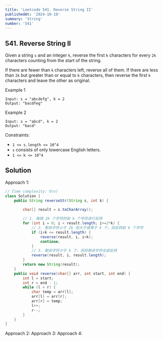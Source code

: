 ```yaml
---
title: 'Leetcode 541. Reverse String II'
publishedAt: '2024-10-10'
summary: 'String'
number: '541'
---
```


## 541. Reverse String II

Given a string `s` and an integer `k`, reverse the first `k` characters for every `2k` characters counting from the start of the string.

If there are fewer than `k` characters left, reverse all of them. If there are less than `2k` but greater than or equal to `k` characters, then reverse the first `k` characters and leave the other as original.

Example 1
`````
Input: s = "abcdefg", k = 2
Output: "bacdfeg"
`````

Example 2
`````
Input: s = "abcd", k = 2
Output: "bacd"
`````

Constraints:

- `1 <= s.length <= 10^4`
- `s` consists of only lowercase English letters.
- `1 <= k <= 10^4`

## Solution
Approach 1:
````JAVA
// Time complexity: O(n)
class Solution {
    public String reverseStr(String s, int k) {
        
        char[] result = s.toCharArray();

        // 1. 每隔 2k 个字符的前 k 个字符进行反转
        for (int i = 0; i < result.length; i+=2*k) {
            // 2. 剩余字符小于 2k 但大于或等于 k 个，则反转前 k 个字符
            if (i+k <= result.length) {
                reverse(result, i, i+k);
                continue;
            }
            // 3. 剩余字符少于 k 个，则将剩余字符全部反转
            reverse(result, i, result.length);
        }
        return new String(result);
    }
    public void reverse(char[] arr, int start, int end) {
        int l = start;
        int r = end - 1;
        while (l < r) {
            char temp = arr[l];
            arr[l] = arr[r];
            arr[r] = temp;
            l++;
            r--;
        }
    }
}
````
Approach 2:
Approach 3:
Approach 4: